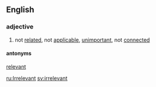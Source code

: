 ==English==

===adjective===
#not [[relate]]d, not [[applicable]], [[unimportant]], not [[connected]]

====antonyms====
[[relevant]]

[[ru:Irrelevant]]
[[sv:irrelevant]]